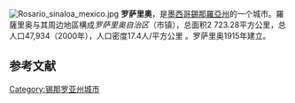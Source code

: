 {{Unreferenced|time=2017-02-10T08:19:09+00:00}}
[[File:Rosario_sinaloa_mexico.jpg|thumb]]
'''罗萨里奥'''，是[[墨西哥|墨西哥]][[錫那羅亞州|錫那羅亞州]]的一个城市。羅薩里奥与其周边地區構成''罗萨里奥自治区''（市镇），总面积2 723.28平方公里，总人口47,934（2000年），人口密度17.4人/平方公里 。罗萨里奥1915年建立。

==参考文献==
{{reflist}}

[[Category:锡那罗亚州城市|Category:锡那罗亚州城市]]